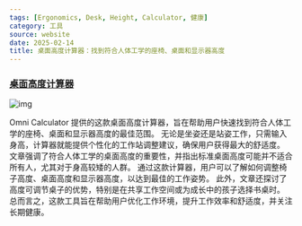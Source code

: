 ```yaml
---
tags: [Ergonomics, Desk, Height, Calculator, 健康]
category: 工具
source: website
date: 2025-02-14
title: 桌面高度计算器：找到符合人体工学的座椅、桌面和显示器高度
---
```


### [桌面高度计算器](https://www.omnicalculator.com/everyday-life/desk-height)

![img](https://img.mengpeng.tech/i/2025/02/14/67aed82f67d41.webp)

Omni Calculator 提供的这款桌面高度计算器，旨在帮助用户快速找到符合人体工学的座椅、桌面和显示器高度的最佳范围。  无论是坐姿还是站姿工作，只需输入身高，计算器就能提供个性化的工作站调整建议，确保用户获得最大的舒适度。  文章强调了符合人体工学的桌面高度的重要性，并指出标准桌面高度可能并不适合所有人，尤其对于身高较矮的人群。  通过这款计算器，用户可以了解如何调整椅子高度、桌面高度和显示器高度，以达到最佳的工作姿势。  此外，文章还探讨了高度可调节桌子的优势，特别是在共享工作空间或为成长中的孩子选择书桌时。  总而言之，这款工具旨在帮助用户优化工作环境，提升工作效率和舒适度，并关注长期健康。 